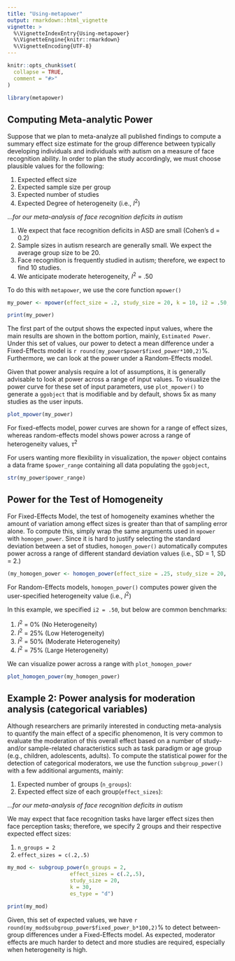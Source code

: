 ```yaml
---
title: "Using-metapower"
output: rmarkdown::html_vignette
vignette: >
  %\VignetteIndexEntry{Using-metapower}
  %\VignetteEngine{knitr::rmarkdown}
  %\VignetteEncoding{UTF-8}
---
```


```r
knitr::opts_chunk$set(
  collapse = TRUE,
  comment = "#>"
)
```

```r
library(metapower)
```
## Computing Meta-analytic Power

Suppose that we plan to meta-analyze all published findings to compute a summary effect size estimate for the group difference between typically developing individuals and individuals with autism on a measure of face recognition ability. In order to plan the study accordingly, we must choose plausible values for the following:

1. Expected effect size
2. Expected sample size per group
3. Expected number of studies
4. Expected Degree of heterogeneity (i.e., $I^2$)

...*for our meta-analysis of face recognition deficits in autism*

1. We expect that face recognition deficits in ASD are small (Cohen's d = 0.2)
2. Sample sizes in autism research are generally small. We expect the average group size to be 20.
3. Face recognition is frequently studied in autism; therefore, we expect to find 10 studies.
4. We anticipate moderate heterogeneity, $I^2$ = .50 

To do this with `metapower`, we use the core function `mpower()`

```r
my_power <- mpower(effect_size = .2, study_size = 20, k = 10, i2 = .50, es_type = "d")
```

```r
print(my_power)
```

The first part of the output shows the expected input values, where the main results are shown in the bottom portion, mainly, `Estimated Power`. Under this set of values, our power to detect a mean difference under a Fixed-Effects model is  `r round(my_power$power$fixed_power*100,2)`%. Furthermore, we can look at the power under a Random-Effects model. 

Given that power analysis require a lot of assumptions, it is generally advisable to look at power across a range of input values. To visualize the power curve for these set of input parameters, use `plot_mpower()` to generate a `ggobject` that is modifiable and by default, shows 5x as many studies as the user inputs. 

```r
plot_mpower(my_power)
```

For fixed-effects model, power curves are shown for a range of effect sizes, whereas random-effects model shows power across a range of heterogeneity values, $\tau^2$

For users wanting more flexibility in visualization, the `mpower` object contains a data frame `$power_range` containing all data populating the `ggobject`,

```r
str(my_power$power_range)
```

## Power for the Test of Homogeneity

For Fixed-Effects Model, the test of homogeneity examines whether the amount of variation among effect sizes is greater than that of sampling error alone. To compute this, simply wrap the same arguments used in `mpower` with `homogen_power`. Since it is hard to justify selecting the standard deviation between a set of studies, `homogen_power()` automatically computes power across a range of different standard deviation values (i.e., SD = 1, SD = 2.)

```r
(my_homogen_power <- homogen_power(effect_size = .25, study_size = 20, k = 30,i2 = .50, es_type = "d"))
```

For Random-Effects models, `homogen_power()` computes power given the user-specified heterogeneity value (i.e., $I^2$)

In this example, we specified `i2 = .50`, but below are common benchmarks: 

1. $I^2$ =  0% (No Heterogeneity)
2. $I^2$ = 25% (Low Heterogeneity) 
3. $I^2$ = 50% (Moderate Heterogeneity)
4. $I^2$ = 75% (Large Heterogeneity)

We can visualize power across a range with `plot_homogen_power`

```r
plot_homogen_power(my_homogen_power)
```

## Example 2: Power analysis for moderation analysis (categorical variables)

Although researchers are primarily interested in conducting meta-analysis to quantify the main effect of a specific phenomenon, It is very common to evaluate the moderation of this overall effect based on a number of study- and/or sample-related characteristics such as task paradigm or age group (e.g., children, adolescents, adults). To compute the statistical power for the detection of categorical moderators, we use the function `subgroup_power()` with a few additional arguments, mainly:

1. Expected number of groups (`n_groups`):
2. Expected effect size of each group(`effect_sizes`):

...*for our meta-analysis of face recognition deficits in autism*

We may expect that face recognition tasks have larger effect sizes then face perception tasks; therefore, we specify 2 groups and their respective expected effect sizes:

1. `n_groups = 2`
2. `effect_sizes = c(.2,.5)`

```r
my_mod <- subgroup_power(n_groups = 2, 
                    effect_sizes = c(.2,.5), 
                    study_size = 20,
                    k = 30,
                    es_type = "d")
```

```r
print(my_mod)
```

Given, this set of expected values, we have `r round(my_mod$subgroup_power$fixed_power_b*100,2)`% to detect between-group differences under a Fixed-Effects model. As expected, moderator effects are much harder to detect and more studies are required, especially when heterogeneity is high.
